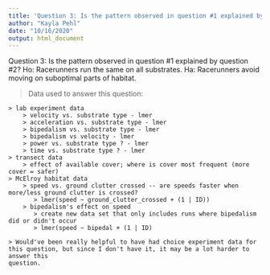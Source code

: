 ```yaml
---
title: 'Question 3: Is the pattern observed in question #1 explained by question #2?'
author: "Kayla Pehl"
date: "10/16/2020"
output: html_document
---
```


Question 3: Is the pattern observed in question #1 explained by question #2?
 Ho: Racerunners run the same on all substrates.
 Ha: Racerunners avoid moving on suboptimal parts of habitat.
 
> Data used to answer this question:
    > lab experiment data
        > velocity vs. substrate type - lmer
        > acceleration vs. substrate type - lmer 
        > bipedalism vs. substrate type - lmer
        > bipedalism vs velocity - lmer
        > power vs. substrate type ? - lmer
        > time vs. substrate type ? - lmer
    > transect data
        > effect of available cover; where is cover most frequent (more cover = safer)
    > McElroy habitat data    
        > speed vs. ground clutter crossed -- are speeds faster when more/less ground clutter is crossed?
           > lmer(speed ~ ground_clutter_crossed + (1 | ID))
        > bipedalism's effect on speed 
           > create new data set that only includes runs where bipedalism did or didn't occur
           > lmer(speed ~ bipedal + (1 | ID)
           
    > Would've been really helpful to have had choice experiment data for this question, but since I don't have it, it may be a lot harder to answer this 
    question. 